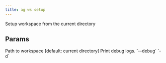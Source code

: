 ```yaml
---
title: ag ws setup
---
```


Setup workspace from the current directory

## Params

<ResponseField name="path" type="str">
  Path to workspace [default: current directory]
</ResponseField>
<ResponseField name="print_debug_log" type="bool">
  Print debug logs. `--debug` `-d`
</ResponseField>
